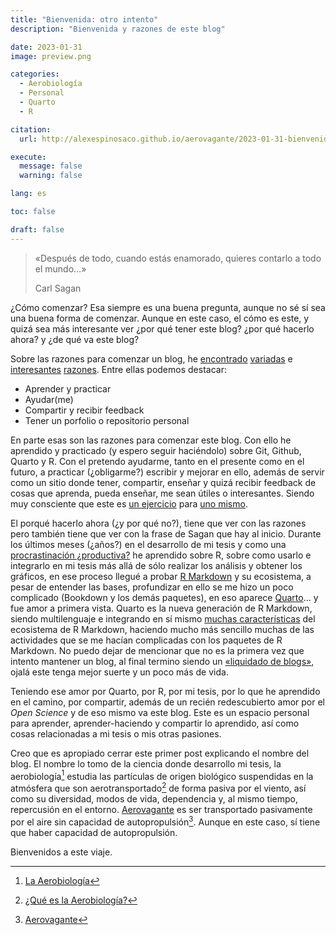 ```yaml
---
title: "Bienvenida: otro intento"
description: "Bienvenida y razones de este blog"

date: 2023-01-31
image: preview.png

categories:
  - Aerobiología
  - Personal
  - Quarto
  - R

citation: 
  url: http://alexespinosaco.github.io/aerovagante/2023-01-31-bienvenida/

execute: 
  message: false
  warning: false

lang: es

toc: false

draft: false
---
```


> «Después de todo, cuando estás enamorado, quieres contarlo a todo el mundo...»
>
> Carl Sagan

¿Cómo comenzar? Esa siempre es una buena pregunta, aunque no sé sí sea una buena forma de comenzar. Aunque en este caso, el cómo es este, y quizá sea más interesante ver ¿por qué tener este blog? ¿por qué hacerlo ahora? y ¿de qué va este blog?

Sobre las razones para comenzar un blog, he [encontrado](https://ivelasq.quarto.pub/building-a-blog-with-quarto/intro/why-blog/) [variadas](http://varianceexplained.org/r/start-blog/) e [interesantes](https://medium.com/@racheltho/why-you-yes-you-should-blog-7d2544ac1045) [razones](https://blogs.shmuhammad.com/blog/whyblog/whyblog.html#fn2). Entre ellas podemos destacar:

-   Aprender y practicar
-   Ayudar(me)
-   Compartir y recibir feedback
-   Tener un porfolio o repositorio personal

En parte esas son las razones para comenzar este blog. Con ello he aprendido y practicado (y espero seguir haciéndolo) sobre Git, Github, Quarto y R. Con el pretendo ayudarme, tanto en el presente como en el futuro, a practicar (¿obligarme?) escribir y mejorar en ello, además de servir como un sitio donde tener, compartir, enseñar y quizá recibir feedback de cosas que aprenda, pueda enseñar, me sean útiles o interesantes. Siendo muy consciente que este es [un ejercicio](https://jozef.io/r914-one-year-r-blogging/) para [uno mismo](https://albert-rapp.de/posts/13_quarto_blog_writing_guide/13_quarto_blog_writing_guide.html#writing-tips).

El porqué hacerlo ahora (¿y por qué no?), tiene que ver con las razones pero también tiene que ver con la frase de Sagan que hay al inicio. Durante los últimos meses (¿años?) en el desarrollo de mi tesis y como una [procrastinación ¿productiva?](http://www.structuredprocrastination.com) he aprendido sobre R, sobre como usarlo e integrarlo en mi tesis más allá de sólo realizar los análisis y obtener los gráficos, en ese proceso llegué a probar [R Markdown](https://rmarkdown.rstudio.com) y su ecosistema, a pesar de entender las bases, profundizar en ello se me hizo un poco complicado (Bookdown y los demás paquetes), en eso aparece [Quarto](https://quarto.org)… y fue amor a primera vista. Quarto es la nueva generación de R Markdown, siendo multilenguaje e integrando en sí mismo [muchas características](https://quarto.org/docs/gallery/) del ecosistema de R Markdown, haciendo mucho más sencillo muchas de las actividades que se me hacían complicadas con los paquetes de R Markdown. No puedo dejar de mencionar que no es la primera vez que intento mantener un blog, al final termino siendo un [«liquidado de blogs»](https://perezp44.github.io/taller.primer.blog/taller/slides.html#/sobre-mi-pedro-j.-pérez), ojalá este tenga mejor suerte y un poco más de vida.

Teniendo ese amor por Quarto, por R, por mi tesis, por lo que he aprendido en el camino, por compartir, además de un recién redescubierto amor por el *Open Science* y de eso mismo va este blog. Este es un espacio personal para aprender, aprender-haciendo y compartir lo aprendido, así como cosas relacionadas a mi tesis o mis otras pasiones. 

Creo que es apropiado cerrar este primer post explicando el nombre del blog. El nombre lo tomo de la ciencia donde desarrollo mi tesis, la aerobiología[^1] estudia las partículas de origen biológico suspendidas en la atmósfera que son aerotransportado[^2] de forma pasiva por el viento, así como su diversidad, modos de vida, dependencia y, al mismo tiempo, repercusión en el entorno.
[Aerovagante](https://alexespinosaco.github.io/aerovagante.html) es ser transportado pasivamente por el aire sin capacidad de autopropulsión[^3]. Aunque en este caso, sí tiene que haber capacidad de autopropulsión.

Bienvenidos a este viaje.

[^1]: [La Aerobiología](https://www.uco.es/aerobiologia/aerobiologia/aerobiologia.html)
[^2]: [¿Qué es la Aerobiología?](https://aerobiologia.cat/pia/es/introduction)
[^3]: [Aerovagante](https://www.plantasyhongos.es/glosario/aerovagante.htm)